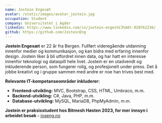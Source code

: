 ```yaml
---
name: Jostein Engesæt
avatar: /static/images/avatar_jostein.jpg
occupation: Student
company: Universitetet i Agder
linkedin: https://www.linkedin.com/in/jostein-enges%C3%A6t-020762236/
github: https://github.com/JosteinEng
---
```


**Jostein Engesæt** er 22 år fra Bergen. Fullført videregående utdanning innenfor medier og kommunikasjon, og kan bidra med erfaring innenfor design. Jostein liker å bli utfordret innen data, og har hatt en interesse innenfor teknologi og dataspill hele livet. Jostein er en utadvendt og inkluderende person, som fungerer rolig, og profesjonelt under press. Det å jobbe kreativt og i gruppe sammen med andre er noe han trives best med.

**Relevante IT-kompetanseområder inkluderer:**

- **Frontend-utvikling:** MVC, Bootstrap, CSS, HTML, Umbraco, m.m.
- **Backend-utvikling:** C#, Java, PHP, m.m.
- **Database-utvikling:** MySQL, MariaDB, PhpMyAdmin, m.m.

**Jostein er praksisstudent hos Bitmesh Høsten 2023, for mer innsyn i arbeidet besøk -** [joseng.no](https://www.joseng.no/)